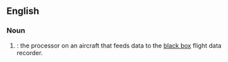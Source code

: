 ==English==

===Noun===
{{en-noun}}

# {{initialism of|[[digital]] [[flight]] [[data]] [[acquisition]] [[unit]]|lang=en|dot=}}: the processor on an aircraft that feeds data to the [[black box]] flight data recorder.